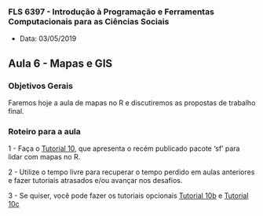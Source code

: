 ###  FLS 6397 - Introdução à Programação e Ferramentas Computacionais para as Ciências Sociais

- Data: 03/05/2019

## Aula 6 - Mapas e GIS

### Objetivos Gerais

Faremos hoje a aula de mapas no R e discutiremos as propostas de trabalho final.

### Roteiro para a aula

1 - Faça o [Tutorial 10](https://jonnyphillips.github.io/FLS6397_2019/tutorials/tutorial10.html), que apresenta o recém publicado pacote 'sf' para lidar com mapas no R.

2 - Utilize o tempo livre para recuperar o tempo perdido em aulas anteriores e fazer tutoriais atrasados e/ou avançar nos desafios.

3 - Se quiser, você pode fazer os tutoriais opcionais [Tutorial 10b](https://jonnyphillips.github.io/FLS6397_2019/tutorials/tutorial10b.html) e [Tutorial 10c](https://jonnyphillips.github.io/FLS6397_2019/tutorials/tutorial10c.html)